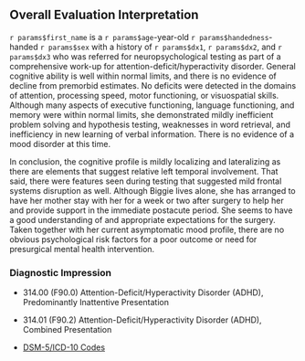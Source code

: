 
## Overall Evaluation Interpretation

`r params$first_name` is a `r params$age`-year-old `r params$handedness`-handed `r params$sex` with a history of `r params$dx1`, `r params$dx2`, and `r params$dx3` who was referred for neuropsychological testing as part of a comprehensive work-up for attention-deficit/hyperactivity disorder. General cognitive ability is well within normal limits, and there is no evidence of decline from premorbid estimates. No deficits were detected in the domains of attention, processing speed, motor functioning, or visuospatial skills. Although many aspects of executive functioning, language functioning, and memory were within normal limits, she demonstrated mildly inefficient problem solving and hypothesis testing, weaknesses in word retrieval, and inefficiency in new learning of verbal information. There is no evidence of a mood disorder at this time.

In conclusion, the cognitive profile is mildly localizing and lateralizing as there are elements that suggest relative left temporal involvement. That said, there were features seen during testing that suggested mild frontal systems disruption as well.
Although Biggie lives alone, she has arranged to have her mother stay with her for a week or two after surgery to help her and provide support in the immediate postacute period. She seems to have a good understanding of and appropriate expectations for the surgery. Taken together with her current asymptomatic mood profile, there are no obvious psychological risk factors for a poor outcome or need for presurgical mental health intervention.

### Diagnostic Impression

- 314.00 (F90.0) Attention-Deficit/Hyperactivity Disorder (ADHD), Predominantly
  Inattentive Presentation

- 314.01 (F90.2) Attention-Deficit/Hyperactivity Disorder (ADHD), Combined
  Presentation

- [DSM-5/ICD-10 Codes](03.01_dsm5_icd10_dx.md)
